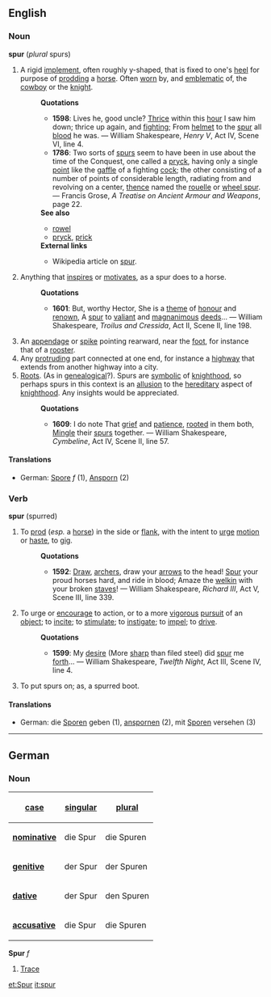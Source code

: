==English==
===Noun===
'''spur''' (''plural'' spurs)

# A rigid [[implement]], often roughly y-shaped, that is fixed to one's [[heel]] for purpose of [[prod]]ding a [[horse]].  Often [[worn]] by, and [[emblematic]] of, the [[cowboy]] or the [[knight]].
#:'''Quotations'''
#:*'''1598''': Lives he, good uncle? [[Thrice]] within this [[hour]] I saw him down; thrice up again, and [[fight]]ing; From [[helmet]] to the [[spur]] all [[blood]] he was. &mdash; William Shakespeare, ''Henry V'', Act IV, Scene VI, line 4.
#:*'''1786''': Two sorts of [[spur]]s seem to have been in use about the time of the Conquest, one called a [[pryck]], having only a single [[point]] like the [[gaffle]] of a fighting [[cock]]; the other consisting of a number of points of considerable length, radiating from and revolving on a center, [[thence]] named the [[rouelle]] or [[wheel spur]]. &mdash; Francis Grose, ''A Treatise on Ancient Armour and Weapons'', page 22.
#:'''See also'''
#:* [[rowel]]
#:* [[pryck]], [[prick]]
#:'''External links'''
#:*Wikipedia article on [[w:spur|spur]].
# Anything that [[inspire]]s or [[motivate]]s, as a spur does to a horse.
#:'''Quotations'''
#:*'''1601''': But, worthy Hector, She is a [[theme]] of [[honour]] and [[renown]], A [[spur]] to [[valiant]] and [[magnanimous]] [[deeds]]... &mdash; William Shakespeare, ''Troilus and Cressida'', Act II, Scene II, line 198. 
# An [[appendage]] or [[spike]] pointing rearward, near the [[foot]], for instance that of a [[rooster]].
# Any [[protruding]] part connected at one end, for instance a [[highway]] that extends from another highway into a city.
# [[Root]]s. (As in [[genealogical]]?). Spurs are [[symbolic]] of [[knighthood]], so perhaps spurs in this context is an [[allusion]] to the [[hereditary]] aspect of [[knighthood]].  Any insights would be appreciated. 
#:'''Quotations'''
#:*'''1609''': I do note That [[grief]] and [[patience]], [[root]]ed in them both, [[Mingle]] their [[spurs]] together. &mdash; William Shakespeare, ''Cymbeline'', Act IV, Scene II, line 57. 

====Translations====
*German: [[Spore]] ''f'' (1), [[Ansporn]] (2)

===Verb===
'''spur''' (spurred)

#To [[prod]] (''esp.'' a [[horse]]) in the side or [[flank]], with the intent to [[urge]] [[motion]] or [[haste]], to [[gig]].
#:'''Quotations'''
#:*'''1592''':  [[Draw]], [[archer]]s, draw your [[arrow]]s to the head! [[Spur]] your proud horses hard, and ride in blood; Amaze the [[welkin]] with your broken [[stave]]s! &mdash; William Shakespeare, ''Richard III'', Act V, Scene III, line 339. 
#To urge or [[encourage]] to action, or to a more [[vigorous]] [[pursuit]] of an [[object]]; to [[incite]]; to [[stimulate]]; to [[instigate]]; to [[impel]]; to [[drive]].
#:'''Quotations'''
#:*'''1599''': My [[desire]] (More [[sharp]] than filed steel) did [[spur]] me [[forth]]... &mdash; William Shakespeare, ''Twelfth Night'', Act III, Scene IV, line 4. 
#To put spurs on; as, a spurred boot.

====Translations====
*German: die [[Spore]]n geben (1), [[anspornen]] (2), mit [[Spore]]n versehen (3)

----

==German==
===Noun===
{| align="right" border="1"
! [[Glossar:case|case]]
! [[Glossar:singular|singular]]
! [[Glossar:plural|plural]] 
|-
|'''[[Glossar:nominative|nominative]]'''
| die Spur || die Spuren
|-
|'''[[Glossar:genitive|genitive]]'''
| der Spur || der Spuren
|-
|'''[[Glossar:dative|dative]]'''
| der Spur || den Spuren
|-
|'''[[Glossar:accusative|accusative]]'''
| die Spur || die Spuren
|}
'''Spur''' ''f''

# [[Trace]]

[[et:Spur]]
[[it:spur]]